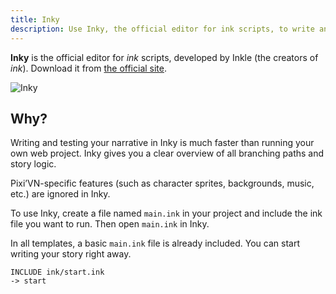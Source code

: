 ```yaml
---
title: Inky
description: Use Inky, the official editor for ink scripts, to write and test your narrative.
---
```


**Inky** is the official editor for _ink_ scripts, developed by Inkle (the creators of _ink_). Download it from [the official site](https://www.inklestudios.com/ink/).

![Inky](/inky.png)

## Why?

Writing and testing your narrative in Inky is much faster than running your own web project. Inky gives you a clear overview of all branching paths and story logic.

<Callout type="info">

Pixi’VN-specific features (such as character sprites, backgrounds, music, etc.) are ignored in Inky.

</Callout>

To use Inky, create a file named `main.ink` in your project and include the ink file you want to run. Then open `main.ink` in Inky.

<Callout title="Templates" type="info">

In all templates, a basic `main.ink` file is already included. You can start writing your story right away.

</Callout>

```ink title="main.ink"
INCLUDE ink/start.ink
-> start
```
